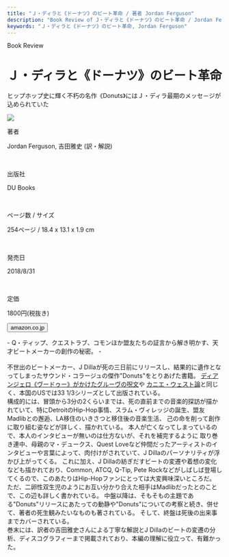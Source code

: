 ```yaml
---
title: "Ｊ・ディラと《ドーナツ》のビート革命 / 著者 Jordan Ferguson"
description: "Book Review of J・ディラと《ドーナツ》のビート革命 / Jordan Ferguson"
keywords: "Ｊ・ディラと《ドーナツ》のビート革命, Jordan Ferguson"
---
```



<Row>
  <Column colMd={"12"} colLg={"12"} noGutterMdLeft="">
    <p className="largeP">Book Review</p>
    <h1 className="h1-no-bottom-margin">Ｊ・ディラと《ドーナツ》のビート革命</h1>
    <p className="largeP">ヒップホップ史に輝く不朽の名作《Donuts》にはＪ・ディラ最期のメッセ－ジが込められていた</p>
  </Column>
</Row>

<Row>
<Column colMd={"3"} colLg={"4"} noGutterMdLeft="">

  <img src="../../images/books/jdilladonuts.jpg" />

</Column>
<Column colMd={"4"} colLg={"8"} noGutterMdLeft="">
  <div>
    <p>著者</p>
    <p className="largeP">
      Jordan Ferguson, 吉田雅史 (訳・解説)
    </p>
    <br/>
    <p>出版社</p>
    <p className="largeP">
      DU Books
    </p>
    <br/>
    <p>ページ数 / サイズ</p>
    <p className="largeP">
      254ページ / 18.4 x 13.1 x 1.9 cm
    </p>
    <br/>
    <p>発売日</p>
    <p className="largeP">
      2018/8/31
    </p>
    <br/>
    <p>定価</p>
    <p className="largeP">
      1800円(税抜き)
    </p>
    <div>
      <Button href="https://amzn.to/3GcpkLt" kind="primary" size="small" renderIcon={ArrowUpRight24}>
        amazon.co.jp
      </Button>
    </div>
  </div>
</Column>
</Row>

<Row>
  <Column colMd={"8"} colLg={"8"} noGutterMdLeft="">
    <p>
      - Q・ティップ、クエストラブ、コモンほか盟友たちの証言から解き明かす、天才ビートメーカーの創作の秘密。 -
      <br /><br />
        不世出のビートメーカー、J Dillaが死の三日前にリリースし、結果的に遺作となってしまったサウンド・コラージュの傑作"Donuts"をとりあげた書籍。
        <a href="/book/dangelosvoodooL">ディアンジェロ《ヴードゥー》がかけたグルーヴの呪文</a>や
        <a href="/book/kanyewestmbdtfL">カニエ・ウェスト論</a>と同じく、本国のUSでは33 1/3シリーズとして出版されている。
      <br />
        構成的には、冒頭から3分の2くらいまでは、死の直前までの音楽的探訪が描かれていて、特にDetroitのHip-Hop事情、スラム・ヴィレッジの誕生、盟友Madlibとの邂逅、LA移住のいきさつと移住後の音楽生活、
        己の命を削って創作に取り組む姿などが詳しく、描かれている。
        本人が亡くなってしまっているので、本人のインタビューが無いのは仕方ないが、それを補完するように
        取り巻き連中、母親のマ・デュークス、Quest Loveなど仲間だったアーティストのインタビューや言葉によって、肉付けがされていて、J Dillaのパーソナリティが浮かび上がってくる。
        これに加え、J Dillaの紡ぎだすビートの変遷や着想の変化なども描かれており、Common, ATCQ, Q-Tip, Pete Rockなどがしばしば登場してくるので、このあたりはHip-Hopファンにとっては大変興味深いところだ。
        ただ、二卵性双生児のようにお互い分かり合えた相手はMadlibだったとのことで、この辺も詳しく書かれている。
        中盤以降は、そもそもの主題である"Donuts"リリースにあたっての動静や"Donuts"についての考察と続き、併せて、著者の死生観みたいなものも著されている。
        そして、終盤は死後の出来事までカバーされている。
      <br />
        巻末には、訳者の吉田雅史さんによる丁寧な解説とJ Dillaのビートの変遷の分析、ディスコグラフィーまで掲載されており、本編の理解に役立って、有難かった。      
    </p>
  </Column>
</Row>
